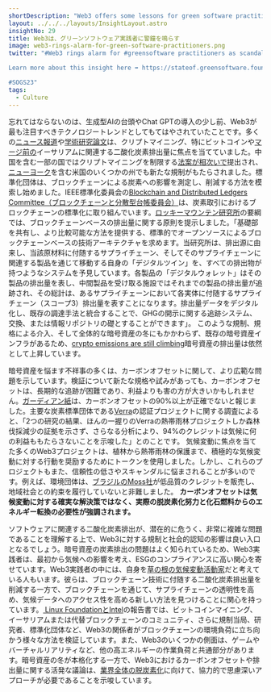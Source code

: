 ```yaml
---
shortDescription: "Web3 offers some lessons for green software practitioners."
layout: ../../../layouts/InsightLayout.astro
insightNo: 29
title: Web3は、グリーンソフトウェア実践者に警鐘を鳴らす
image: web3-rings-alarm-for-green-software-practitioners.png
twitter: "#Web3 rings alarm for #greensoftware practitioners as scandals plaguing crypto reveal broader problems with carbon offsets.

Learn more about this insight here ➡️ https://stateof.greensoftware.foundation

#SOGS23"
tags:
  - Culture
---
```


忘れてはならないのは、生成型AIの台頭やChat GPTの導入の少し前、Web3が最も注目すべきテクノロジートレンドとしてもてはやされていたことです。多くの[ニュース報道](https://www.theverge.com/2021/3/15/22328203/nft-cryptoart-ethereum-blockchain-climate-change)や[学術研究論文](https://www.nature.com/articles/s41598-022-18686-8)は、クリプトマイニング、特にビットコインや[マージ前の](https://ethereum.org/en/roadmap/merge/)イーサリアムに関連する二酸化炭素排出量に焦点を当てていました。中国を含む一部の国ではクリプトマイニングを制限する[法案が相次いで](https://fortune.com/2022/01/04/crypto-banned-china-other-countries/)提出され、[ニューヨーク](https://www.cnbc.com/2022/11/25/new-york-is-the-first-state-to-ban-certain-types-of-crypto-mining.html)を含む米国のいくつかの州でも新たな規制がもたらされました。標準化団体は、ブロックチェーンによる炭素への影響を測定し、削減する方法を模索し始めました。IEEE標準化委員会の[Blockchain and Distributed Ledgers Committee（ブロックチェーンと分散型台帳委員会）](https://sagroups.ieee.org/bdlsc/)は、炭素取引におけるブロックチェーンの標準化に取り組んでいます。[ロッキーマウンテン研究所](https://rmi.org/wp-content/uploads/2022/02/principles_for_blockchain_based_emissions_reporting.pdf)の要綱では、ブロックチェーンベースの排出量に関する原則を提示しました。「基礎部を共有し、より比較可能な方法を提供する、標準的でオープンソースによるブロックチェーンベースの技術アーキテクチャを求めます。当研究所は、排出源に由来し、当該原材料に付随するサプライチェーン、そしてそのサプライチェーンに関連する製品を通じて移動する自身の「デジタルツイン」を、すべての排出物が持つようなシステムを予見しています。各製品の「デジタルウォレット」はその製品の排出量を表し、中間製品を受け取る施設ではそれまでの製品の排出量が追跡され、その総計は、あるサプライチェーンにおいて各実体に付随するサプライチェーン（スコープ3）排出量を表すことになります。排出量データをデジタル化し、既存の調達手法と統合することで、GHGの開示に関する追跡システム、交換、または情報リポジトリの礎とすることができます」。 このような規制、規格による介入、そして全体的な暗号資産の冬にもかかわらず、既存の暗号資産インフラがあるため、[crypto emissions are still climbing](https://www.theatlantic.com/science/archive/2023/03/crypto-bitcoin-mining-carbon-emissions-climate-change-impact/673468/)暗号資産の排出量は依然として上昇しています。

暗号資産を悩ます不祥事の多くは、カーボンオフセットに関して、より広範な問題を示しています。検証について新たな規格や試みがあっても、カーボンオフセットは、長期的な追跡が困難であり、利益よりも害の方が大きいかもしれません。[ガーディアン紙](https://www.theguardian.com/environment/2023/jan/18/revealed-forest-carbon-offsets-biggest-provider-worthless-verra-aoe)は、カーボンオフセットの90%以上が正確でないと報じました。主要な炭素標準団体である[Verra](https://verra.org/programs/verified-carbon-standard/)の認証プロジェクトに関する調査によると、「2つの研究の結果、ほんの一握りのVerraの熱帯雨林プロジェクトしか森林伐採減少の証拠を示さず、さらなる分析により、94%のクレジットは気候に何の利益ももたらさないことを示唆した」とのことです。 気候変動に焦点を当てた多くのWeb3プロジェクトは、植林から熱帯雨林の保護まで、積極的な気候変動に対する行動を奨励するためにトークンを使用しました。しかし、これらのプロジェクトもまた、信頼性の低さやスキャンダルに悩まされることが多いのです。例えば、環境団体は、[ブラジルのMoss社](https://www.reuters.com/article/crypto-currency-carbontrading-environmen/exclusive-fears-of-subprime-carbon-assets-stall-crypto-mission-to-save-rainforest-idUSL8N2ZM7XE)が低品質のクレジットを販売し、地域社会との約束を履行していないと非難しました。 **カーボンオフセットは気候変動に対する確実な解決策ではなく、実際の脱炭素化努力と化石燃料からのエネルギー転換の必要性が強調されます。**

ソフトウェアに関連する二酸化炭素排出が、潜在的に危うく、非常に複雑な問題であることを理解する上で、Web3に対する規制と社会的認知の影響は良い入口となるでしょう。暗号資産の炭素排出の問題はよく知られているため、Web3実践者は、最初から気候への影響を考え、ESGのコンプライアンスに高い関心を寄せています。Web3実践者の中には、自身を[草の根の気候変動活動家](https://apo.org.au/node/321467)だと考えている人もいます。彼らは、ブロックチェーン技術に付随する二酸化炭素排出量を削減する一方で、ブロックチェーンを通じて、サプライチェーンの透明性を高め、気候データへのアクセス性を高める新しい方法を見つけることに関心を持っています。[ Linux FoundationとIntel](https://www.linuxfoundation.org/research/web3-and-sustainability)の報告書では、ビットコインマイニング、イーサリアムまたは代替ブロックチェーンのコミュニティ、さらに規制当局、研究者、標準化団体など、Web3の関係者がブロックチェーンの環境負荷に立ち向かう様々な方法を検証しています。また、Web3のいくつかの側面は、ゲームやバーチャルリアリティなど、他の高エネルギーの作業負荷と共通部分があります。暗号資産の冬が本格化する一方で、Web3におけるカーボンオフセットや排出量に関する活発な議論は、[業界全体の脱炭素化](https://podcast.greensoftware.foundation/e/rn7qwr4n-the-week-in-green-software-web-3-0-and-energy-standards-for-software)に向けて、協力的で思慮深いアプローチが必要であることを示唆しています。
